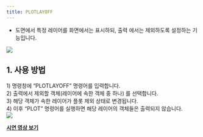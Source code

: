 ```yaml
---
title: PLOTLAYOFF
---
```



[image1]: ../../../../../assets/images/commands/plotlayoff/image1.png
[image2]: ../../../../../assets/images/commands/plotlayoff/image2.png

* 도면에서 특정 레이어를 화면에서는 표시하되, 출력 에서는 제외하도록 설정하는 기능입니다.

![][image1]

## **1\. 사용 방법**

1\) 명령창에 “PLOTLAYOFF” 명령어를 입력합니다.  
2\) 출력에서 제외할 객체(레이어에 속한 객체 중 하나) 를 선택합니다.  
3\) 해당 객체가 속한 레이어가 플롯 제외 상태로 변경됩니다.  
4\) 이후 “PLOT” 명령어를 실행하면 해당 레이어의 객체들은 출력되지 않습니다.  
![][image2]

[**<Icon name="youtube" class="emoji"/> 시연 영상 보기**](https://youtu.be/EQI5AHv0H6I) 